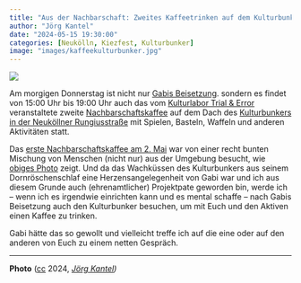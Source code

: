 ```yaml
---
title: "Aus der Nachbarschaft: Zweites Kaffeetrinken auf dem Kulturbunker"
author: "Jörg Kantel"
date: "2024-05-15 19:30:00"
categories: [Neukölln, Kiezfest, Kulturbunker]
image: "images/kaffeekulturbunker.jpg"
---
```


[![](images/kaffeekulturbunker-b.jpg)](https://www.flickr.com/photos/schockwellenreiter/53698296608/)

Am morgigen Donnerstag ist nicht nur [Gabis Beisetzung](https://kantel.github.io/posts/2024051403_abschied_gabi/). sondern es findet von 15:00 Uhr bis 19:00 Uhr auch das vom [Kulturlabor Trial & Error](https://www.trial-error.org/) veranstaltete zweite [Nachbarschaftskaffee](https://www.trial-error.org/projekte-1/kulturbunker/) auf dem Dach des [Kulturbunkers in der Neuköllner Rungiusstraße](https://kantel.github.io/posts/2023100601_kulturbunker/) mit Spielen, Basteln, Waffeln und anderen Aktivitäten statt.

Das [erste Nachbarschaftskaffee am 2. Mai](https://kantel.github.io/posts/2024050103_nachbarschaftskaffee/) war von einer recht bunten Mischung von Menschen (nicht nur) aus der Umgebung besucht, wie [obiges Photo](https://www.flickr.com/photos/schockwellenreiter/53698296608/) zeigt. Und da das Wachküssen des Kulturbunkers aus seinem Dornröschenschlaf eine Herzensangelegenheit von Gabi war und ich aus diesem Grunde auch (ehrenamtlicher) Projektpate geworden bin, werde ich -- wenn ich es irgendwie einrichten kann und es mental schaffe -- nach Gabis Beisetzung auch den Kulturbunker besuchen, um mit Euch und den Aktiven einen Kaffee zu trinken.

Gabi hätte das so gewollt und vielleicht treffe ich auf die eine oder auf den anderen von Euch zu einem netten Gespräch.

---

**Photo** ([cc](http://creativecommons.org/licenses/by-nc-nd/2.0/) 2024, *[Jörg Kantel](http://cognitiones.kantel-chaos-team.de/cv.html))*